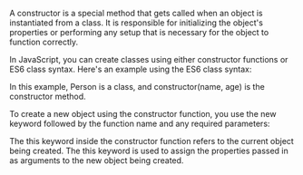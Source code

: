 
A constructor is a special method that gets called when an object is instantiated from a class. It is responsible for initializing the object's properties or performing any setup that is necessary for the object to function correctly.

In JavaScript, you can create classes using either constructor functions or ES6 class syntax. Here's an example using the ES6 class syntax:

<CodePreview code={constCode} />

In this example, Person is a class, and constructor(name, age) is the constructor method.

To create a new object using the constructor function, you use the new keyword followed by the function name and any required parameters:

<CodePreview code={instanceCode} />

The this keyword inside the constructor function refers to the current object being created. The this keyword is used to assign the properties passed in as arguments to the new object being created.

